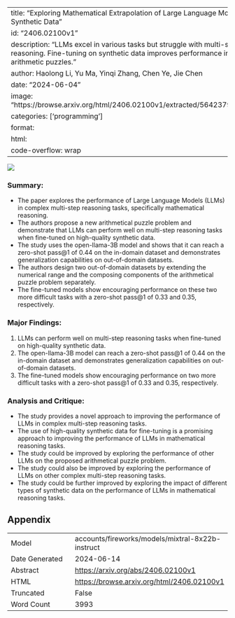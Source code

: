 
---
title: "Exploring Mathematical Extrapolation of Large Language Models with Synthetic Data"
id: "2406.02100v1"
description: "LLMs excel in various tasks but struggle with multi-step reasoning. Fine-tuning on synthetic data improves performance in complex arithmetic puzzles."
author: Haolong Li, Yu Ma, Yinqi Zhang, Chen Ye, Jie Chen
date: "2024-06-04"
image: "https://browse.arxiv.org/html/2406.02100v1/extracted/5642379/dn.png"
categories: ['programming']
format:
  html:
    code-overflow: wrap
---

![](https://browse.arxiv.org/html/2406.02100v1/extracted/5642379/dn.png)

### Summary:

- The paper explores the performance of Large Language Models (LLMs) in complex multi-step reasoning tasks, specifically mathematical reasoning.
- The authors propose a new arithmetical puzzle problem and demonstrate that LLMs can perform well on multi-step reasoning tasks when fine-tuned on high-quality synthetic data.
- The study uses the open-llama-3B model and shows that it can reach a zero-shot pass@1 of 0.44 on the in-domain dataset and demonstrates generalization capabilities on out-of-domain datasets.
- The authors design two out-of-domain datasets by extending the numerical range and the composing components of the arithmetical puzzle problem separately.
- The fine-tuned models show encouraging performance on these two more difficult tasks with a zero-shot pass@1 of 0.33 and 0.35, respectively.

### Major Findings:

1. LLMs can perform well on multi-step reasoning tasks when fine-tuned on high-quality synthetic data.
2. The open-llama-3B model can reach a zero-shot pass@1 of 0.44 on the in-domain dataset and demonstrates generalization capabilities on out-of-domain datasets.
3. The fine-tuned models show encouraging performance on two more difficult tasks with a zero-shot pass@1 of 0.33 and 0.35, respectively.

### Analysis and Critique:

- The study provides a novel approach to improving the performance of LLMs in complex multi-step reasoning tasks.
- The use of high-quality synthetic data for fine-tuning is a promising approach to improving the performance of LLMs in mathematical reasoning tasks.
- The study could be improved by exploring the performance of other LLMs on the proposed arithmetical puzzle problem.
- The study could also be improved by exploring the performance of LLMs on other complex multi-step reasoning tasks.
- The study could be further improved by exploring the impact of different types of synthetic data on the performance of LLMs in mathematical reasoning tasks.

## Appendix

|          |          |
|----------|----------|
| Model     | accounts/fireworks/models/mixtral-8x22b-instruct       |
| Date Generated     | 2024-06-14       |
| Abstract | [https://arxiv.org/abs/2406.02100v1](https://arxiv.org/abs/2406.02100v1)        |
| HTML     | [https://browse.arxiv.org/html/2406.02100v1](https://browse.arxiv.org/html/2406.02100v1)       |
| Truncated       | False       |
| Word Count       | 3993       |